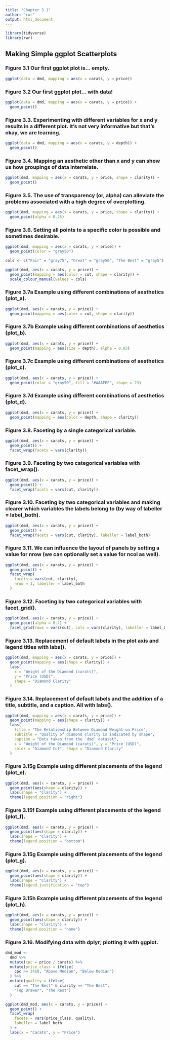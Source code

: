 ```yaml
---
title: "Chapter 3.1"
author: "rwr"
output: html_document
---
```


```r
library(tidyverse)
library(rwr)
```


## Making Simple ggplot Scatterplots

### Figure 3.1 Our first ggplot plot is… empty.

```r
ggplot(data = dmd, mapping = aes(x = carats, y = price))
```

### Figure 3.2 Our first ggplot plot… with data!

```r
ggplot(data = dmd, mapping = aes(x = carats, y = price)) +
  geom_point()
```

### Figure 3.3. Experimenting with different variables for x and y results in a different plot. It’s not very informative but that’s okay, we are learning.

```r
ggplot(data = dmd, mapping = aes(x = carats, y = depth)) +
  geom_point()
```

### Figure 3.4. Mapping an aesthetic other than x and y can show us how groupings of data interrelate.

```r
ggplot(dmd, mapping = aes(x = carats, y = price, shape = clarity)) +
  geom_point()
```

### Figure 3.5. The use of transparency (or, alpha) can alleviate the problems associated with a high degree of overplotting.

```r
ggplot(dmd, mapping = aes(x = carats, y = price, shape = clarity)) +
  geom_point(alpha = 0.25)
```

### Figure 3.6. Setting all points to a specific color is possible and sometimes desirable.

```r
ggplot(dmd, mapping = aes(x = carats, y = price)) +
  geom_point(color = "gray50")
```


```r
cols <- c("Fair" = "gray75", "Great" = "gray50", "The Best" = "gray5")

ggplot(dmd, aes(x = carats, y = price)) +
  geom_point(mapping = aes(color = cut, shape = clarity)) +
  scale_colour_manual(values = cols)
```

### Figure 3.7a Example using different combinations of aesthetics (plot_a).

```r
ggplot(dmd, aes(x = carats, y = price)) +
  geom_point(mapping = aes(color = cut, shape = clarity))
```

### Figure 3.7b Example using different combinations of aesthetics (plot_b).

```r
ggplot(dmd, aes(x = carats, y = price)) +
  geom_point(mapping = aes(size = depth), alpha = 0.05)
```

### Figure 3.7c Example using different combinations of aesthetics (plot_c).

```r
ggplot(dmd, aes(x = carats, y = price)) +
  geom_point(color = "gray50", fill = "#AAAFEF", shape = 23)
```

### Figure 3.7d Example using different combinations of aesthetics (plot_d).

```r
ggplot(dmd, aes(x = carats, y = price)) +
  geom_point(mapping = aes(color = depth, shape = clarity))
```


### Figure 3.8. Faceting by a single categorical variable.

```r
ggplot(dmd, aes(x = carats, y = price)) +
  geom_point() +
  facet_wrap(facets = vars(clarity))
```

### Figure 3.9. Faceting by two categorical variables with facet_wrap().

```r
ggplot(dmd, aes(x = carats, y = price)) +
  geom_point() +
  facet_wrap(facets = vars(cut, clarity))
```

### Figure 3.10. Faceting by two categorical variables and making clearer which variables the labels belong to (by way of labeller = label_both).

```r
ggplot(dmd, aes(x = carats, y = price)) +
  geom_point() +
  facet_wrap(facets = vars(cut, clarity), labeller = label_both)
```

### Figure 3.11. We can influence the layout of panels by setting a value for nrow (we can optionally set a value for ncol as well).

```r
ggplot(dmd, aes(x = carats, y = price)) +
  geom_point() +
  facet_wrap(
    facets = vars(cut, clarity),
    nrow = 1, labeller = label_both
  )
```

### Figure 3.12. Faceting by two categorical variables with facet_grid().

```r
ggplot(dmd, aes(x = carats, y = price)) +
  geom_point(alpha = 0.2) +
  facet_grid(rows = vars(cut), cols = vars(clarity), labeller = label_both)
```


### Figure 3.13. Replacement of default labels in the plot axis and legend titles with labs().

```r
ggplot(dmd, mapping = aes(x = carats, y = price)) +
  geom_point(mapping = aes(shape = clarity)) +
  labs(
    x = "Weight of the Diamond (carats)",
    y = "Price (USD)",
    shape = "Diamond Clarity"
  )
```

### Figure 3.14. Replacement of default labels and the addition of a title, subtitle, and a caption. All with labs().

```r
ggplot(dmd, mapping = aes(x = carats, y = price)) +
  geom_point(mapping = aes(shape = clarity)) +
  labs(
    title = "The Relationship Between Diamond Weight on Price",
    subtitle = "Quality of diamond clarity is indicated by shape",
    caption = "Data taken from the `dmd` dataset",
    x = "Weight of the Diamond (carats)", y = "Price (USD)",
    color = "Diamond Cut", shape = "Diamond Clarity"
  )
```

### Figure 3.15g Example using different placements of the legend (plot_e).

```r
ggplot(dmd, aes(x = carats, y = price)) +
  geom_point(aes(shape = clarity)) +
  labs(shape = "Clarity") +
  theme(legend.position = "right")
```

### Figure 3.15f Example using different placements of the legend (plot_f).

```r
ggplot(dmd, aes(x = carats, y = price)) +
  geom_point(aes(shape = clarity)) +
  labs(shape = "Clarity") +
  theme(legend.position = "bottom")
```

### Figure 3.15g Example using different placements of the legend (plot_g).

```r
ggplot(dmd, aes(x = carats, y = price)) +
  geom_point(aes(shape = clarity)) +
  labs(shape = "Clarity") +
  theme(legend.justification = "top")
```

### Figure 3.15h Example using different placements of the legend (plot_h).

```r
ggplot(dmd, aes(x = carats, y = price)) +
  geom_point(aes(shape = clarity)) +
  labs(shape = "Clarity") +
  theme(legend.position = "none")
```

### Figure 3.16. Modifying data with dplyr; plotting it with ggplot.

```r
dmd_mod <- 
  dmd %>%
  mutate(cpc = price / carats) %>%
  mutate(price_class = ifelse(
    cpc >= 3460, "Above Median", "Below Median")
  ) %>%
  mutate(quality = ifelse(
    cut == "The Best" & clarity == "The Best",
    "Top Drawer", "The Rest")
  )

ggplot(dmd_mod, aes(x = carats, y = price)) +
  geom_point() +
  facet_wrap(
    facets = vars(price_class, quality),
    labeller = label_both
  ) +
  labs(x = "Carats", y = "Price")
```
